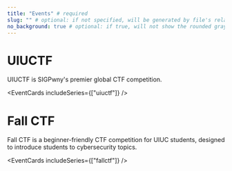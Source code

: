 ```yaml
---
title: "Events" # required
slug: "" # optional: if not specified, will be generated by file's relative path
no_background: true # optional: if true, will not show the rounded gray panel background
---
```


# UIUCTF

UIUCTF is SIGPwny's premier global CTF competition.

<EventCards includeSeries={["uiuctf"]} />
<br />

# Fall CTF

Fall CTF is a beginner-friendly CTF competition for UIUC students, designed to 
introduce students to cybersecurity topics.

<EventCards includeSeries={["fallctf"]} />